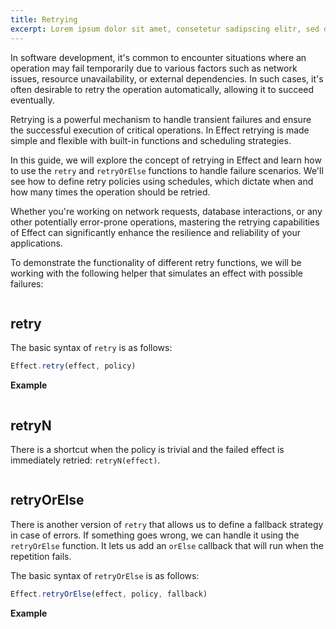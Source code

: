 ```yaml
---
title: Retrying
excerpt: Lorem ipsum dolor sit amet, consetetur sadipscing elitr, sed diam nonumy eirmod tempor invidunt ut labore.
---
```


In software development, it's common to encounter situations where an operation may fail temporarily due to various factors such as network issues, resource unavailability, or external dependencies. In such cases, it's often desirable to retry the operation automatically, allowing it to succeed eventually.

Retrying is a powerful mechanism to handle transient failures and ensure the successful execution of critical operations. In Effect retrying is made simple and flexible with built-in functions and scheduling strategies.

In this guide, we will explore the concept of retrying in Effect and learn how to use the `retry` and `retryOrElse` functions to handle failure scenarios. We'll see how to define retry policies using schedules, which dictate when and how many times the operation should be retried.

Whether you're working on network requests, database interactions, or any other potentially error-prone operations, mastering the retrying capabilities of Effect can significantly enhance the resilience and reliability of your applications.

To demonstrate the functionality of different retry functions, we will be working with the following helper that simulates an effect with possible failures:

```ts filename="fake.ts" file=<rootDir>/src/guide/error-management/retrying/fake.ts

```

## retry

The basic syntax of `retry` is as follows:

```ts
Effect.retry(effect, policy)
```

**Example**

```ts file=<rootDir>/src/guide/error-management/retrying/retry.ts

```

## retryN

There is a shortcut when the policy is trivial and the failed effect is immediately retried: `retryN(effect)`.

```ts file=<rootDir>/src/guide/error-management/retrying/retryN.ts

```

## retryOrElse

There is another version of `retry` that allows us to define a fallback strategy in case of errors.
If something goes wrong, we can handle it using the `retryOrElse` function.
It lets us add an `orElse` callback that will run when the repetition fails.

The basic syntax of `retryOrElse` is as follows:

```ts
Effect.retryOrElse(effect, policy, fallback)
```

**Example**

```ts file=<rootDir>/src/guide/error-management/retrying/retryOrElse.ts

```
